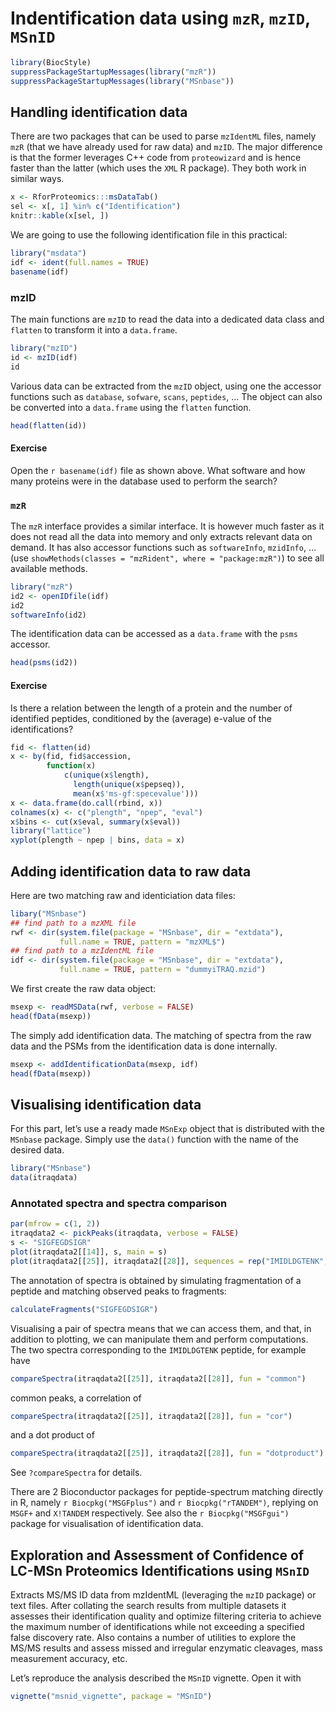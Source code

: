# Indentification data using `mzR`, `mzID`, `MSnID`

```r
library(BiocStyle)
suppressPackageStartupMessages(library("mzR"))
suppressPackageStartupMessages(library("MSnbase"))
```
## Handling identification data

There are two packages that can be used to parse `mzIdentML` files,
namely `mzR` (that we have already used for raw data) and `mzID`. The
major difference is that the former leverages C++ code from
`proteowizard` and is hence faster than the latter (which uses the
`XML` R package). They both work in similar ways.

```r
x <- RforProteomics:::msDataTab()
sel <- x[, 1] %in% c("Identification")
knitr::kable(x[sel, ])
```

We are going to use the following identification file in this practical:

```r
library("msdata")
idf <- ident(full.names = TRUE)
basename(idf)
```

### mzID

The main functions are `mzID` to read the data into a dedicated data
class and `flatten` to transform it into a `data.frame`. 

```r
library("mzID")
id <- mzID(idf)
id
```

Various data can be extracted from the `mzID` object, using one the
accessor functions such as `database`, `sofware`, `scans`, `peptides`,
... The object can also be converted into a `data.frame` using the
`flatten` function.

```r
head(flatten(id))
```

#### Exercise

Open the `r basename(idf)` file as shown above. What software and how many
proteins were in the database used to perform the search?

### `mzR`

The `mzR` interface provides a similar interface. It is however much
faster as it does not read all the data into memory and only extracts
relevant data on demand. It has also accessor functions such as
`softwareInfo`, `mzidInfo`, ... (use `showMethods(classes = "mzRident", where = "package:mzR")`)
to see all available methods.

```r
library("mzR")
id2 <- openIDfile(idf)
id2
softwareInfo(id2)
```

The identification data can be accessed as a `data.frame` with the
`psms` accessor.

```r
head(psms(id2))
```

#### Exercise

Is there a relation between the length of a protein and the number of
identified peptides, conditioned by the (average) e-value of the
identifications?

```r
fid <- flatten(id)
x <- by(fid, fid$accession,
        function(x)
            c(unique(x$length),
              length(unique(x$pepseq)),
              mean(x$'ms-gf:specevalue')))
x <- data.frame(do.call(rbind, x))
colnames(x) <- c("plength", "npep", "eval")
x$bins <- cut(x$eval, summary(x$eval))
library("lattice")
xyplot(plength ~ npep | bins, data = x)
```

## Adding identification data to raw data

Here are two matching raw and identiciation data files:

```r
libary("MSnbase")
## find path to a mzXML file
rwf <- dir(system.file(package = "MSnbase", dir = "extdata"),
           full.name = TRUE, pattern = "mzXML$")
## find path to a mzIdentML file
idf <- dir(system.file(package = "MSnbase", dir = "extdata"),
           full.name = TRUE, pattern = "dummyiTRAQ.mzid")
```

We first create the raw data object:

```r
msexp <- readMSData(rwf, verbose = FALSE)
head(fData(msexp))
```

The simply add identification data. The matching of spectra from the
raw data and the PSMs from the identification data is done internally.

```r
msexp <- addIdentificationData(msexp, idf)
head(fData(msexp))
```

## Visualising identification data

For this part, let's use a ready made `MSnExp` object that is
distributed with the `MSnbase` package. Simply use the `data()`
function with the name of the desired data.

```r
library("MSnbase")
data(itraqdata)
```

### Annotated spectra and spectra comparison

```r
par(mfrow = c(1, 2))
itraqdata2 <- pickPeaks(itraqdata, verbose = FALSE)
s <- "SIGFEGDSIGR"
plot(itraqdata2[[14]], s, main = s)
plot(itraqdata2[[25]], itraqdata2[[28]], sequences = rep("IMIDLDGTENK", 2))
```

The annotation of spectra is obtained by simulating fragmentation of a
peptide and matching observed peaks to fragments:

```r
calculateFragments("SIGFEGDSIGR")
```

Visualising a pair of spectra means that we can access them, and that,
in addition to plotting, we can manipulate them and perform
computations. The two spectra corresponding to the `IMIDLDGTENK`
peptide, for example have 

```r
compareSpectra(itraqdata2[[25]], itraqdata2[[28]], fun = "common")
```

common peaks, a correlation of

```r
compareSpectra(itraqdata2[[25]], itraqdata2[[28]], fun = "cor")
```

and a dot product of 

```r
compareSpectra(itraqdata2[[25]], itraqdata2[[28]], fun = "dotproduct")
```

See `?compareSpectra` for details.

There are 2 Bioconductor packages for peptide-spectrum matching
directly in R, namely `r Biocpkg("MSGFplus")` and `r Biocpkg("rTANDEM")`, 
replying on `MSGF+` and `X!TANDEM` respectively.
See also the `r Biocpkg("MSGFgui")` package for visualisation of
identification data.


## Exploration and Assessment of Confidence of LC-MSn Proteomics Identifications using `MSnID`

Extracts MS/MS ID data from mzIdentML (leveraging the `mzID` package)
or text files. After collating the search results from multiple
datasets it assesses their identification quality and optimize
filtering criteria to achieve the maximum number of identifications
while not exceeding a specified false discovery rate. Also contains a
number of utilities to explore the MS/MS results and assess missed and
irregular enzymatic cleavages, mass measurement accuracy, etc.

Let's reproduce the analysis described the `MSnID` vignette. Open it
with

```r
vignette("msnid_vignette", package = "MSnID")
```
